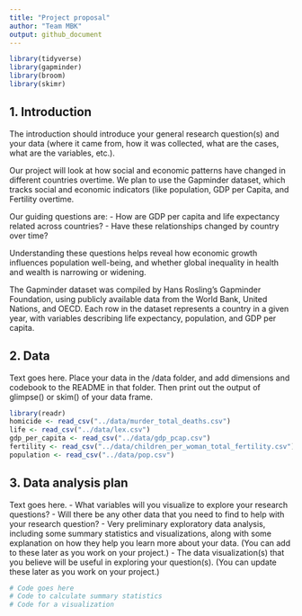 ```yaml
---
title: "Project proposal"
author: "Team MBK"
output: github_document
---
```


```r
library(tidyverse)
library(gapminder)
library(broom)
library(skimr)
```

## 1. Introduction

The introduction should introduce your general research question(s) and your data (where it came from, how it was collected, what are the cases, what are the variables, etc.).

Our project will look at how social and economic patterns have changed in different countries overtime. We plan to use the Gapminder dataset, which tracks social and economic indicators (like population, GDP per Capita, and Fertility overtime. 

Our guiding questions are:
- How are GDP per capita and life expectancy related across countries?
- Have these relationships changed by country over time?

Understanding these questions helps reveal how economic growth influences population well-being, and whether global inequality in health and wealth is narrowing or widening.

The Gapminder dataset was compiled by Hans Rosling’s Gapminder Foundation, using publicly available data from the World Bank, United Nations, and OECD. Each row in the dataset represents a country in a given year, with variables describing life expectancy, population, and GDP per capita.

## 2. Data

Text goes here. Place your data in the /data folder, and add dimensions and codebook to the README in that folder. Then print out the output of glimpse() or skim() of your data frame.

```r
library(readr)
homicide <- read_csv("../data/murder_total_deaths.csv")
life <- read_csv("../data/lex.csv")
gdp_per_capita <- read_csv("../data/gdp_pcap.csv")
fertility <- read_csv("../data/children_per_woman_total_fertility.csv")
population <- read_csv("../data/pop.csv")
```

## 3. Data analysis plan

Text goes here.
- What variables will you visualize to explore your research questions?
- Will there be any other data that you need to find to help with your research question?
- Very preliminary exploratory data analysis, including some summary statistics and visualizations, along with some explanation on how they help you learn more about your data. (You can add to these later as you work on your project.)
- The data visualization(s) that you believe will be useful in exploring your question(s). (You can update these later as you work on your project.)


```r
# Code goes here
# Code to calculate summary statistics
# Code for a visualization
```
